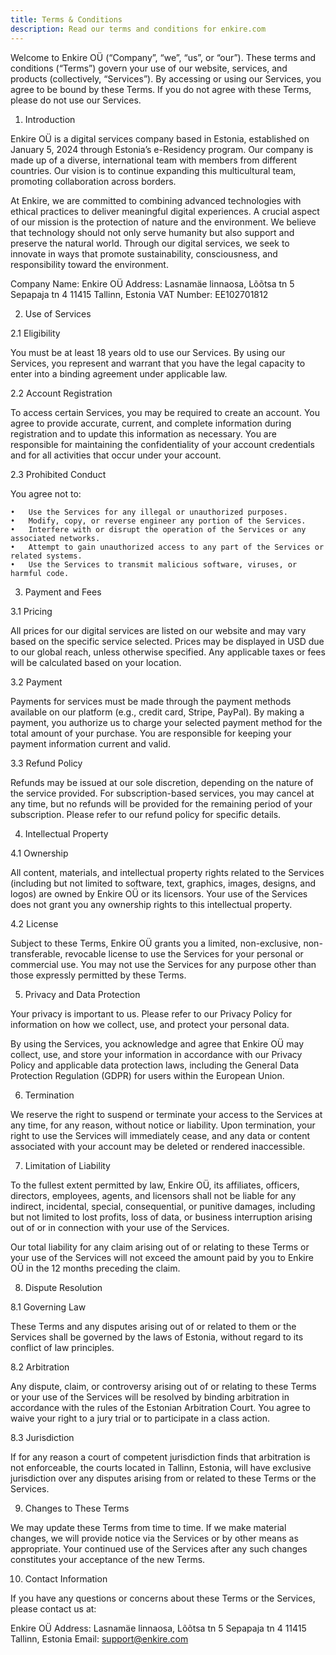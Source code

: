 ```yaml
---
title: Terms & Conditions
description: Read our terms and conditions for enkire.com
---
```


Welcome to Enkire OÜ (“Company”, “we”, “us”, or “our”). These terms and conditions (“Terms”) govern your use of our website, services, and products (collectively, “Services”). By accessing or using our Services, you agree to be bound by these Terms. If you do not agree with these Terms, please do not use our Services.

1. Introduction

Enkire OÜ is a digital services company based in Estonia, established on January 5, 2024 through Estonia’s e-Residency program. Our company is made up of a diverse, international team with members from different countries. Our vision is to continue expanding this multicultural team, promoting collaboration across borders.

At Enkire, we are committed to combining advanced technologies with ethical practices to deliver meaningful digital experiences. A crucial aspect of our mission is the protection of nature and the environment. We believe that technology should not only serve humanity but also support and preserve the natural world. Through our digital services, we seek to innovate in ways that promote sustainability, consciousness, and responsibility toward the environment.

Company Name: Enkire OÜ
Address:
Lasnamäe linnaosa, Lõõtsa tn 5
Sepapaja tn 4
11415 Tallinn, Estonia
VAT Number: EE102701812

2. Use of Services

2.1 Eligibility

You must be at least 18 years old to use our Services. By using our Services, you represent and warrant that you have the legal capacity to enter into a binding agreement under applicable law.

2.2 Account Registration

To access certain Services, you may be required to create an account. You agree to provide accurate, current, and complete information during registration and to update this information as necessary. You are responsible for maintaining the confidentiality of your account credentials and for all activities that occur under your account.

2.3 Prohibited Conduct

You agree not to:

	•	Use the Services for any illegal or unauthorized purposes.
	•	Modify, copy, or reverse engineer any portion of the Services.
	•	Interfere with or disrupt the operation of the Services or any associated networks.
	•	Attempt to gain unauthorized access to any part of the Services or related systems.
	•	Use the Services to transmit malicious software, viruses, or harmful code.

3. Payment and Fees

3.1 Pricing

All prices for our digital services are listed on our website and may vary based on the specific service selected. Prices may be displayed in USD due to our global reach, unless otherwise specified. Any applicable taxes or fees will be calculated based on your location.

3.2 Payment

Payments for services must be made through the payment methods available on our platform (e.g., credit card, Stripe, PayPal). By making a payment, you authorize us to charge your selected payment method for the total amount of your purchase. You are responsible for keeping your payment information current and valid.

3.3 Refund Policy

Refunds may be issued at our sole discretion, depending on the nature of the service provided. For subscription-based services, you may cancel at any time, but no refunds will be provided for the remaining period of your subscription. Please refer to our refund policy for specific details.

4. Intellectual Property

4.1 Ownership

All content, materials, and intellectual property rights related to the Services (including but not limited to software, text, graphics, images, designs, and logos) are owned by Enkire OÜ or its licensors. Your use of the Services does not grant you any ownership rights to this intellectual property.

4.2 License

Subject to these Terms, Enkire OÜ grants you a limited, non-exclusive, non-transferable, revocable license to use the Services for your personal or commercial use. You may not use the Services for any purpose other than those expressly permitted by these Terms.

5. Privacy and Data Protection

Your privacy is important to us. Please refer to our Privacy Policy for information on how we collect, use, and protect your personal data.

By using the Services, you acknowledge and agree that Enkire OÜ may collect, use, and store your information in accordance with our Privacy Policy and applicable data protection laws, including the General Data Protection Regulation (GDPR) for users within the European Union.

6. Termination

We reserve the right to suspend or terminate your access to the Services at any time, for any reason, without notice or liability. Upon termination, your right to use the Services will immediately cease, and any data or content associated with your account may be deleted or rendered inaccessible.

7. Limitation of Liability

To the fullest extent permitted by law, Enkire OÜ, its affiliates, officers, directors, employees, agents, and licensors shall not be liable for any indirect, incidental, special, consequential, or punitive damages, including but not limited to lost profits, loss of data, or business interruption arising out of or in connection with your use of the Services.

Our total liability for any claim arising out of or relating to these Terms or your use of the Services will not exceed the amount paid by you to Enkire OÜ in the 12 months preceding the claim.

8. Dispute Resolution

8.1 Governing Law

These Terms and any disputes arising out of or related to them or the Services shall be governed by the laws of Estonia, without regard to its conflict of law principles.

8.2 Arbitration

Any dispute, claim, or controversy arising out of or relating to these Terms or your use of the Services will be resolved by binding arbitration in accordance with the rules of the Estonian Arbitration Court. You agree to waive your right to a jury trial or to participate in a class action.

8.3 Jurisdiction

If for any reason a court of competent jurisdiction finds that arbitration is not enforceable, the courts located in Tallinn, Estonia, will have exclusive jurisdiction over any disputes arising from or related to these Terms or the Services.

9. Changes to These Terms

We may update these Terms from time to time. If we make material changes, we will provide notice via the Services or by other means as appropriate. Your continued use of the Services after any such changes constitutes your acceptance of the new Terms.

10. Contact Information

If you have any questions or concerns about these Terms or the Services, please contact us at:

Enkire OÜ
Address:
Lasnamäe linnaosa, Lõõtsa tn 5
Sepapaja tn 4
11415 Tallinn, Estonia
Email: support@enkire.com
